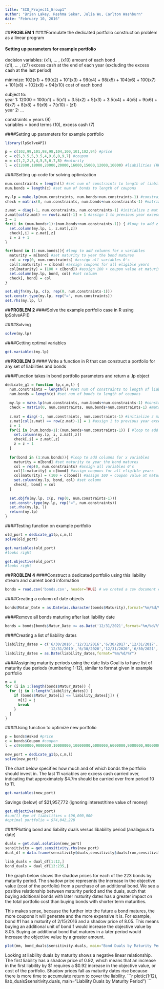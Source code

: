 ```yaml
---
title: "SCO_Project1_Group1"
author: "Brian Lakey, Reshma Sekar, Julia Wu, Carlton Washburn"
date: "February 10, 2016"
---
```



##**PROBLEM 1**
####Formulate the dedicated portfolio construction problem as a linear program  

#### Setting up parameters for example portfolio  

decision variables: (x1), ... , (x10) amount of each bond  
                    (z1), ... , (z7) excess cash at the end of each year (excluding the excess cash at the                                         last period)  

minimize: 102(x1) + 99(x2) + 101(x3) + 98(x4) + 98(x5) + 104(x6) + 100(x7) + 101(x8) + 102(x9) + 94(x10)
 cost of each bond

subject to:  
 year 1: 12000 = 100(x1) + 5(x1) + 3.5(x2) + 5(x3) + 3.5(x4) + 4(x5) + 9(x6) + 6(x7) + 8(x8) + 9(x9) + 7(x10) - (z1)  
 year 2: ...  

constraints = years (8)  
variables = bond terms (10), excess cash (7)  

####Setting up parameters for example portfolio
```r
library(lpSolveAPI)

p = c(102,99,101,98,98,104,100,101,102,94) #price
c = c(5,3.5,5,3.5,4,9,6,8,9,7) #coupon
m = c(1,2,2,3,4,5,5,6,7,8) #maturity
l = c(12000,18000,20000,20000,16000,15000,12000,10000) #liabilities (RHS)
```

####Setting up code for solving optimization
```r
num.constraints = length(l) #set num of constraints to length of liabilities
num.bonds = length(c) #set num of bonds to length of coupons

my.lp = make.lp(num.constraints, num.bonds+num.constraints-1) #constraints, variables
check = matrix(0, num.constraints, num.bonds+num.constraints-1) #matrix to check that values are correctly inputted

z.mat = diag(-1, num.constraints, num.constraints-1) #initialize z mat and assign -1 to current year excess cash
z.mat[col(z.mat) == row(z.mat)-1] = 1 #assign 1 to previous year excess cash
z = 1
for(i in (num.bonds+1):(num.bonds+num.constraints-1)) { #loop to add z's to columns
  set.column(my.lp, i, z.mat[,z])
  check[,i] = z.mat[,z]
  z = z + 1
}

for(bond in (1:num.bonds)){ #loop to add columns for x variables
  maturity = m[bond] #set maturity to year the bond matures
  col = rep(0, num.constraints) #assign all variables 0's
  col[1:maturity] = c[bond] #assign coupons for all eligible years
  col[maturity] = (100 + c[bond]) #assign 100 + coupon value at maturity
  set.column(my.lp, bond, col) #set column
  check[, bond] = col
}

set.objfn(my.lp, c(p, rep(0, num.constraints-1)))
set.constr.type(my.lp, rep("=", num.constraints))
set.rhs(my.lp, l)
```

  
##**PROBLEM 2**
####Solve the example portfolio case in R using lpSolveAPI() 
  
####Solving
```r
solve(my.lp)
```
  
####Getting optimal variables
```r
get.variables(my.lp)
```

    
##**PROBLEM 3**
#### Write a function in R that can construct a portfolio for any set of liabilities and bonds  

####Function takes in bond portfolio parameters and return a .lp object
```r
dedicate_g1 = function (p,c,m,l) {
  num.constraints = length(l) #set num of constraints to length of liabilities
  num.bonds = length(c) #set num of bonds to length of coupons
  
  my.lp = make.lp(num.constraints, num.bonds+num.constraints-1) #constraints, variables
  check = matrix(0, num.constraints, num.bonds+num.constraints-1) #matrix to check that values are correctly inputted
  
  z.mat = diag(-1, num.constraints, num.constraints-1) #initialize z mat and assign -1 to current year excess cash
  z.mat[col(z.mat) == row(z.mat)-1] = 1 #assign 1 to previous year excess cash
  z = 1
  for(i in (num.bonds+1):(num.bonds+num.constraints-1)) { #loop to add z's to columns
    set.column(my.lp, i, z.mat[,z])
    check[,i] = z.mat[,z]
    z = z + 1
  }
  
  for(bond in (1:num.bonds)){ #loop to add columns for x variables
    maturity = m[bond] #set maturity to year the bond matures
    col = rep(0, num.constraints) #assign all variables 0's
    col[1:maturity] = c[bond] #assign coupons for all eligible years
    col[maturity] = (100 + c[bond]) #assign 100 + coupon value at maturity
    set.column(my.lp, bond, col) #set column
    check[, bond] = col
  }
  
  set.objfn(my.lp, c(p, rep(0, num.constraints-1)))
  set.constr.type(my.lp, rep("=", num.constraints))
  set.rhs(my.lp, l)
  return(my.lp)
}
```

####Testing function on example portfolio
```r
old_port = dedicate_g1(p,c,m,l)
solve(old_port)
```

```r
get.variables(old_port)
#looks right
```

```r
get.objective(old_port)
#looks right
```

  
##**PROBLEM 4**
####Construct a dedicated portfolio using this liability stream and current bond information  

```r
bonds = read.csv('bonds.csv', header=TRUE) # we creted a csv document containing all of the important bond fields from the provided website
```

####Creating a column of date objects
```r
bonds$Matur_Date = as.Date(as.character(bonds$Maturity),format="%m/%d/%Y")
```

####Remove all bonds maturing after last liability date
```r
bonds = bonds[bonds$Matur_Date <= as.Date('12/31/2021',format="%m/%d/%Y"),]
```

####Creating a list of liability dates
```r
liability_dates = c('6/30/2016','12/31/2016','6/30/2017','12/31/2017','6/30/2018','12/31/2018','6/30/2019',
                    '12/31/2019','6/30/2020','12/31/2020','6/30/2021','12/31/2021')
liability_dates = as.Date(liability_dates,format="%m/%d/%Y")
```

####Assigning maturity periods using the date lists
Goal is to have list of maturity due periods (numbering 1-12), similar to format given in example portfolio
```r
m = 0
for (i in 1:length(bonds$Matur_Date)) {
  for (j in 1:length(liability_dates)) {
    if (bonds$Matur_Date[i] <= liability_dates[j]) {
      m[i] = j
      break
    }
  }
}
```

####Using function to optimize new portfolio
```r
p = bonds$Asked #price
c = bonds$Coupon #coupon
l = c(9000000,9000000,10000000,10000000,6000000,6000000,9000000,9000000,10000000,10000000,5000000,3000000) #liabilities (RHS)

new_port = dedicate_g1(p,c,m,l)
solve(new_port)
```

The chart below specifies how much and of which bonds the portfolio should invest in. The last 11 variables are excess cash carried over, indicating that approximately $4.7m should be carried over from period 10 to 11.
```r
get.variables(new_port)
```

Savings (below) of $21,957,772 (ignoring interest/time value of money)
```r
get.objective(new_port)
#sum(l) #pv of liabilities = $96,000,000
#optimal portfolio = $74,042,228
```

####Plotting bond and liability duals versus libability period (analagous to date)
```r

duals = get.dual.solution(new_port)
sensitivity = get.sensitivity.rhs(new_port)
dual_df = data.frame(sensitivity$duals,sensitivity$dualsfrom,sensitivity$dualstill)

liab_duals = dual_df[1:12,]
bond_duals = dual_df[13:235,]

```

The graph below shows the shadow prices for each of the 223 bonds by maturity period. The shadow price represents the increase in the objective value (cost of the portfolio) from a purchase of an additional bond. We see a positive relationship between maturity period and the duals, such that buying additional bonds with later maturity dates has a greater impact on the total portfolio cost than buying bonds with shorter term maturities.

This makes sense, because the further into the future a bond matures, the more coupons it will generate and the more expensive it is. For example, bond #1 has a maturity of 2/15/2016 and a shadow price of 8.05. This means buying an additional unit of bond 1 would increase the objective value by 8.05.  Buying an additional bond that matures in a later period would increase the objective value by a greater amount.
```r
plot(mm, bond_duals$sensitivity.duals, main="Bond Duals by Maturity Period")
```

Looking at liability duals by maturity shows a negative linear relationship. The first liability has a shadow price of 0.92, which means that an increase in the first liability by $1 requires a $0.92 increase in the objective value, or cost of the portfolio. Shadow prices fall as maturity dates rise because there is more time to accumulate return to cover the liability.
```r
plot(c(1:12), liab_duals$sensitivity.duals, main="Liability Duals by Maturity Period")
```